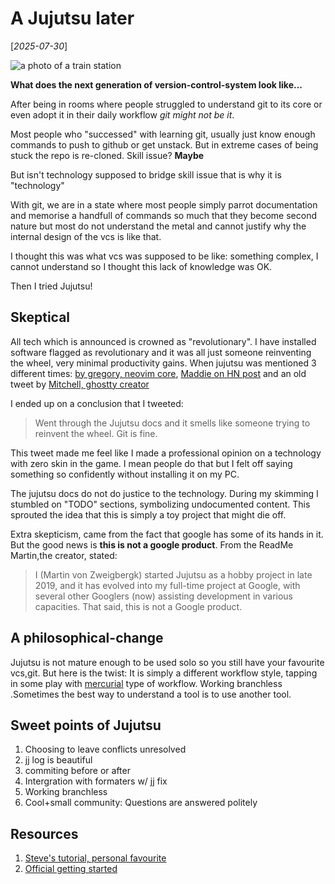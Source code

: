 # A Jujutsu later

[*2025-07-30*]

![a photo of a train station](/juju.jpg)

**What does the next generation of version-control-system look like...**

After being in rooms where people struggled to understand git to its core or even adopt it in their daily workflow _git might not be it_.

Most people who "successed" with learning git, usually just know enough commands to push to github or get unstack. But in extreme cases of being stuck the repo is re-cloned. Skill issue? **Maybe**

But isn't technology supposed to bridge skill issue that is why it is "technology"

With git, we are in a state where most people simply parrot documentation and memorise a handfull of commands so much that they become second nature but most do not understand the metal and cannot justify why the internal design of the vcs is like that.

I thought this was what vcs was supposed to be like: something complex, I cannot understand so I thought this lack of knowledge was OK.

Then I tried Jujutsu!

## Skeptical

All tech which is announced is crowned as "revolutionary". I have installed software flagged as revolutionary
and it was all just someone reinventing the wheel, very minimal productivity gains. When jujutsu was mentioned 3 different times: [by gregory, neovim core](https://youtu.be/SnhcXR9CKno?t=905), [Maddie on HN post](https://maddie.wtf/posts/2025-07-21-jujutsu-for-busy-devs) and an old tweet by [Mitchell, ghostty creator](https://x.com/mitchellh/status/1928597859407990902)

I ended up on a conclusion that I tweeted:

> Went through the Jujutsu docs and it smells like someone trying to reinvent the wheel.
> Git is fine.

This tweet made me feel like I made a professional opinion on a technology with zero skin in the game. I mean
people do that but I felt off saying something so confidently without installing it on my PC.

The jujutsu docs do not do justice to the technology. During my skimming I stumbled on "TODO" sections, symbolizing undocumented content. This sprouted the idea that this is simply a toy project that might die off.

Extra skepticism, came from the fact that google has some of its hands in it. But the good news is **this is not a google product**. From the ReadMe Martin,the creator, stated:

> I (Martin von Zweigbergk) started Jujutsu as a hobby project in late 2019, and it has evolved into my full-time project at Google, with several other Googlers (now) assisting development in various capacities. That said, this is not a Google product.

## A philosophical-change

Jujutsu is not mature enough to be used solo so you still have your favourite vcs,git. But here is the twist:
It is simply a different workflow style, tapping in some play with [mercurial](https://www.mercurial-scm.org/) type of workflow. Working branchless .Sometimes the best way to understand a tool is to use another tool.

## Sweet points of Jujutsu

1. Choosing to leave conflicts unresolved
1. jj log is beautiful
1. commiting before or after
1. Intergration with formaters w/ jj fix
1. Working branchless
1. Cool+small community: Questions are answered politely

## Resources

1. [Steve's tutorial, personal favourite ](http://steveklabnik.github.io/jujutsu-tutorial/)
1. [Official getting started](https://jj-vcs.github.io/jj/v0.31.0/install-and-setup/)
